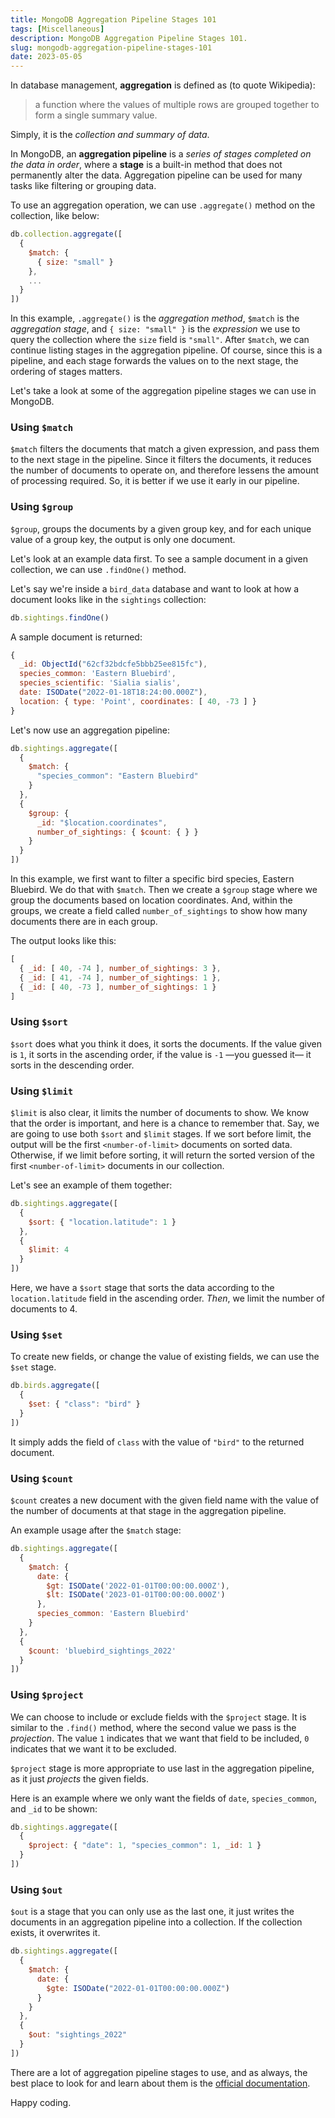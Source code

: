 ```yaml
---
title: MongoDB Aggregation Pipeline Stages 101
tags: [Miscellaneous]
description: MongoDB Aggregation Pipeline Stages 101.
slug: mongodb-aggregation-pipeline-stages-101
date: 2023-05-05
---
```


In database management, **aggregation** is defined as (to quote Wikipedia):

> a function where the values of multiple rows are grouped together to form a single summary value.

Simply, it is the _collection and summary of data_.

In MongoDB, an **aggregation pipeline** is a _series of stages completed on the data in order_, where a **stage** is a built-in method that does not permanently alter the data.
Aggregation pipeline can be used for many tasks like filtering or grouping data.

To use an aggregation operation, we can use `.aggregate()` method on the collection, like below:

```js
db.collection.aggregate([
  {
    $match: {
      { size: "small" }
    },
    ...
  }
])
```

In this example, `.aggregate()` is the _aggregation method_, `$match` is the _aggregation stage_, and `{ size: "small" }` is the _expression_ we use to query the collection where the `size` field is `"small"`. After `$match`, we can continue listing stages in the aggregation pipeline. Of course, since this is a pipeline, and each stage forwards the values on to the next stage, the ordering of stages matters.

Let's take a look at some of the aggregation pipeline stages we can use in MongoDB.


### Using `$match`
`$match` filters the documents that match a given expression, and pass them to the next stage in the pipeline.
Since it filters the documents, it reduces the number of documents to operate on, and therefore lessens the amount of processing required. So, it is better if we use it early in our pipeline.


### Using `$group`
`$group`, groups the documents by a given group key, and for each unique value of a group key, the output is only one document.

Let's look at an example data first. To see a sample document in a given collection, we can use `.findOne()` method.

Let's say we're inside a `bird_data` database and want to look at how a document looks like in the `sightings` collection:

```js
db.sightings.findOne()
```

A sample document is returned:

```js
{
  _id: ObjectId("62cf32bdcfe5bbb25ee815fc"),
  species_common: 'Eastern Bluebird',
  species_scientific: 'Sialia sialis',
  date: ISODate("2022-01-18T18:24:00.000Z"),
  location: { type: 'Point', coordinates: [ 40, -73 ] }
}
```

Let's now use an aggregation pipeline:

```js
db.sightings.aggregate([
  {
    $match: {
      "species_common": "Eastern Bluebird"
    }
  }, 
  {
    $group: {
      _id: "$location.coordinates", 
      number_of_sightings: { $count: { } }
    }
  }
])
```

In this example, we first want to filter a specific bird species, Eastern Bluebird. We do that with `$match`.
Then we create a `$group` stage where we group the documents based on location coordinates. And, within the groups, we create a field called `number_of_sightings` to show how many documents there are in each group.

The output looks like this:

```js
[
  { _id: [ 40, -74 ], number_of_sightings: 3 },
  { _id: [ 41, -74 ], number_of_sightings: 1 },
  { _id: [ 40, -73 ], number_of_sightings: 1 }
]
```


### Using `$sort`
`$sort` does what you think it does, it sorts the documents. If the value given is `1`, it sorts in the ascending order, if the value is `-1` —you guessed it— it sorts in the descending order.


### Using `$limit`
`$limit` is also clear, it limits the number of documents to show. 
We know that the order is important, and here is a chance to remember that. Say, we are going to use both `$sort` and `$limit` stages. If we sort before limit, the output will be the first `<number-of-limit>` documents on sorted data. Otherwise, if we limit before sorting, it will return the sorted version of the first `<number-of-limit>` documents in our collection.

Let's see an example of them together:

```js
db.sightings.aggregate([
  {
    $sort: { "location.latitude": 1 } 
  }, 
  {
    $limit: 4
  }
])
```

Here, we have a `$sort` stage that sorts the data according to the `location.latitude` field in the ascending order. _Then_, we limit the number of documents to 4.


### Using `$set`
To create new fields, or change the value of existing fields, we can use the `$set` stage.

```js
db.birds.aggregate([
  {
    $set: { "class": "bird" }
  }
])
```

It simply adds the field of `class` with the value of `"bird"` to the returned document.


### Using `$count`
`$count` creates a new document with the given field name with the value of the number of documents at that stage in the aggregation pipeline.

An example usage after the `$match` stage:

```js
db.sightings.aggregate([ 
  { 
    $match: { 
      date: { 
        $gt: ISODate('2022-01-01T00:00:00.000Z'), 
        $lt: ISODate('2023-01-01T00:00:00.000Z') 
      }, 
      species_common: 'Eastern Bluebird' 
    } 
  }, 
  { 
    $count: 'bluebird_sightings_2022' 
  } 
])
```


### Using `$project`
We can choose to include or exclude fields with the `$project` stage. It is similar to the `.find()` method, where the second value we pass is the _projection_. The value `1` indicates that we want that field to be included, `0` indicates that we want it to be excluded. 

`$project` stage is more appropriate to use last in the aggregation pipeline, as it just _projects_ the given fields.

Here is an example where we only want the fields of `date`, `species_common`, and `_id` to be shown:

```js
db.sightings.aggregate([
  {
    $project: { "date": 1, "species_common": 1, _id: 1 } 
  }
])
```


### Using `$out`
`$out` is a stage that you can only use as the last one, it just writes the documents in an aggregation pipeline into a collection. If the collection exists, it overwrites it.

```js
db.sightings.aggregate([
  {
    $match: {
      date: {
        $gte: ISODate("2022-01-01T00:00:00.000Z")
      }
    }
  }, 
  {
    $out: "sightings_2022"
  }
])
```


There are a lot of aggregation pipeline stages to use, and as always, the best place to look for and learn about them is the [official documentation](https://www.mongodb.com/docs/manual/reference/operator/aggregation-pipeline/).

Happy coding.

